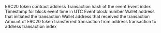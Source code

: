 <ParamField path="contract_address">
ERC20 token contract address
</ParamField>
<ParamField path="evt_tx_hash">
Transaction hash of the event
</ParamField>
<ParamField path="evt_index">
Event index
</ParamField>
<ParamField path="evt_block_time">
Timestamp for block event time in UTC
</ParamField>
<ParamField path="evt_block_number">
Event block number
</ParamField>
<ParamField path="from">
Wallet address that initiated the transaction
</ParamField>
<ParamField path="to">
Wallet address that received the transaction
</ParamField>
<ParamField path="value">
Amount of ERC20 token transferred
</ParamField>
<ParamField path="evt_tx_from">
transaction from address
</ParamField>
<ParamField path="evt_tx_to">
transaction to address
</ParamField>
<ParamField path="evt_tx_index">
transaction index
</ParamField>
